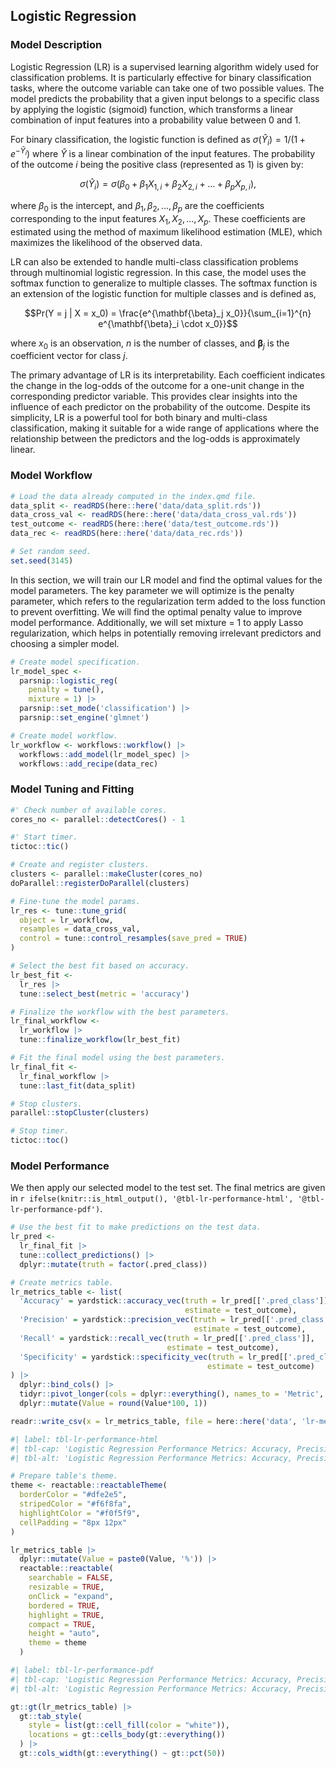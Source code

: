 ## Logistic Regression

### Model Description

Logistic Regression (LR) is a supervised learning algorithm widely used for classification problems. It is particularly effective for binary classification tasks, where the outcome variable can take one of two possible values. The model predicts the probability that a given input belongs to a specific class by applying the logistic (sigmoid) function, which transforms a linear combination of input features into a probability value between $0$ and $1$.

For binary classification, the logistic function is defined as $\sigma(\hat{Y}_i) = 1/(1 + e^{-\hat{Y}_i})$ where $\hat{Y}$ is a linear combination of the input features. The probability of the outcome $i$ being the positive class (represented as 1) is given by:

$$\sigma(\hat{Y}_i) = \sigma(\beta_0 + \beta_1 X_{1, i} + \beta_2 X_{2, i} + \ldots + \beta_p X_{p, i}),$$

where $\beta_0$ is the intercept, and $\beta_1, \beta_2, \ldots, \beta_p$ are the coefficients corresponding to the input features $X_1, X_2, \ldots, X_p$. These coefficients are estimated using the method of maximum likelihood estimation (MLE), which maximizes the likelihood of the observed data.

LR can also be extended to handle multi-class classification problems through multinomial logistic regression. In this case, the model uses the softmax function to generalize to multiple classes. The softmax function is an extension of the logistic function for multiple classes and is defined as,

$$Pr(Y = j | X = x_0) = \frac{e^{\mathbf{\beta}_j x_0}}{\sum_{i=1}^{n} e^{\mathbf{\beta}_i \cdot x_0}}$$

where $x_0$ is an observation, $n$ is the number of classes, and $\mathbf{\beta}_j$ is the coefficient vector for class $j$.

The primary advantage of LR is its interpretability. Each coefficient indicates the change in the log-odds of the outcome for a one-unit change in the corresponding predictor variable. This provides clear insights into the influence of each predictor on the probability of the outcome. Despite its simplicity, LR is a powerful tool for both binary and multi-class classification, making it suitable for a wide range of applications where the relationship between the predictors and the log-odds is approximately linear.


### Model Workflow

```r

# Load the data already computed in the index.qmd file.
data_split <- readRDS(here::here('data/data_split.rds'))
data_cross_val <- readRDS(here::here('data/data_cross_val.rds'))
test_outcome <- readRDS(here::here('data/test_outcome.rds'))
data_rec <- readRDS(here::here('data/data_rec.rds'))

# Set random seed.
set.seed(3145)

```

In this section, we will train our LR model and find the
optimal values for the model parameters. The key parameter we will optimize is
the penalty parameter, which refers to the regularization term added to the loss
function to prevent overfitting. We will find the optimal penalty value to
improve model performance. Additionally, we will set mixture = 1 to apply
Lasso regularization, which helps in potentially removing irrelevant predictors
and choosing a simpler model.


```r

# Create model specification.
lr_model_spec <-
  parsnip::logistic_reg(
    penalty = tune(),
    mixture = 1) |>
  parsnip::set_mode('classification') |>
  parsnip::set_engine('glmnet')

# Create model workflow.
lr_workflow <- workflows::workflow() |>
  workflows::add_model(lr_model_spec) |>
  workflows::add_recipe(data_rec)

```

### Model Tuning and Fitting


```r

#' Check number of available cores.
cores_no <- parallel::detectCores() - 1

#' Start timer.
tictoc::tic()

# Create and register clusters.
clusters <- parallel::makeCluster(cores_no)
doParallel::registerDoParallel(clusters)

# Fine-tune the model params.
lr_res <- tune::tune_grid(
  object = lr_workflow,
  resamples = data_cross_val,
  control = tune::control_resamples(save_pred = TRUE)
)

# Select the best fit based on accuracy.
lr_best_fit <- 
  lr_res |> 
  tune::select_best(metric = 'accuracy')

# Finalize the workflow with the best parameters.
lr_final_workflow <- 
  lr_workflow |>
  tune::finalize_workflow(lr_best_fit)

# Fit the final model using the best parameters.
lr_final_fit <- 
  lr_final_workflow |> 
  tune::last_fit(data_split)

# Stop clusters.
parallel::stopCluster(clusters)

# Stop timer.
tictoc::toc()

```

### Model Performance

We then apply our selected model to the test set. The final metrics are given in `r ifelse(knitr::is_html_output(), '@tbl-lr-performance-html', '@tbl-lr-performance-pdf')`.

```r

# Use the best fit to make predictions on the test data.
lr_pred <- 
  lr_final_fit |> 
  tune::collect_predictions() |>
  dplyr::mutate(truth = factor(.pred_class))

```


```r

# Create metrics table.
lr_metrics_table <- list(
  'Accuracy' = yardstick::accuracy_vec(truth = lr_pred[['.pred_class']],
                                       estimate = test_outcome),
  'Precision' = yardstick::precision_vec(truth = lr_pred[['.pred_class']],
                                         estimate = test_outcome),
  'Recall' = yardstick::recall_vec(truth = lr_pred[['.pred_class']],
                                   estimate = test_outcome),
  'Specificity' = yardstick::specificity_vec(truth = lr_pred[['.pred_class']],
                                            estimate = test_outcome)
) |>
  dplyr::bind_cols() |>
  tidyr::pivot_longer(cols = dplyr::everything(), names_to = 'Metric', values_to = 'Value') |>
  dplyr::mutate(Value = round(Value*100, 1))

readr::write_csv(x = lr_metrics_table, file = here::here('data', 'lr-metrics.csv'))
```


::: {.content-visible when-format="html"}
```r
#| label: tbl-lr-performance-html
#| tbl-cap: 'Logistic Regression Performance Metrics: Accuracy, Precision, Recall, and Specificity.'
#| tbl-alt: 'Logistic Regression Performance Metrics: Accuracy, Precision, Recall, and Specificity.'

# Prepare table's theme.
theme <- reactable::reactableTheme(
  borderColor = "#dfe2e5",
  stripedColor = "#f6f8fa",
  highlightColor = "#f0f5f9",
  cellPadding = "8px 12px"
)

lr_metrics_table |>
  dplyr::mutate(Value = paste0(Value, '%')) |>
  reactable::reactable(
    searchable = FALSE,
    resizable = TRUE,
    onClick = "expand",
    bordered = TRUE,
    highlight = TRUE,
    compact = TRUE,
    height = "auto",
    theme = theme
  )
```
:::

::: {.content-visible when-format="pdf"}
```r
#| label: tbl-lr-performance-pdf
#| tbl-cap: 'Logistic Regression Performance Metrics: Accuracy, Precision, Recall, and Specificity.'
#| tbl-alt: 'Logistic Regression Performance Metrics: Accuracy, Precision, Recall, and Specificity.'

gt::gt(lr_metrics_table) |>
  gt::tab_style(
    style = list(gt::cell_fill(color = "white")),
    locations = gt::cells_body(gt::everything())
  ) |>
  gt::cols_width(gt::everything() ~ gt::pct(50))

```
:::